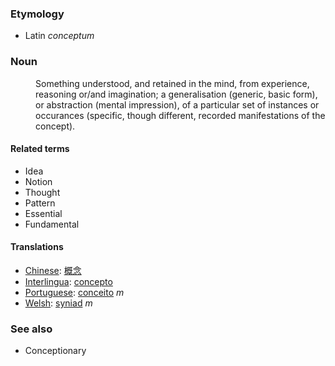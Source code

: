 === Etymology ===
*Latin ''conceptum''

===Noun===
:Something understood, and retained in the mind, from experience, reasoning or/and imagination; a generalisation (generic, basic form), or abstraction (mental impression), of a particular set of instances or occurances (specific, though different, recorded manifestations of the concept).

====Related terms====
*Idea
*Notion
*Thought
*Pattern
*Essential
*Fundamental

====Translations====
*[[Chinese]]: [[概念]]
*[[Interlingua]]: [[concepto]]
*[[Portuguese]]: [[conceito]] ''m''
*[[Welsh]]: [[syniad]] ''m''

=== See also ===
*Conceptionary